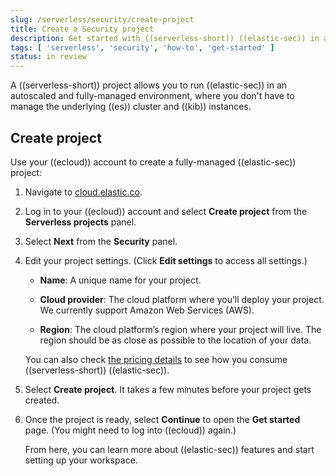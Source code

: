 ```yaml
---
slug: /serverless/security/create-project
title: Create a Security project
description: Get started with ((serverless-short)) ((elastic-sec)) in a few steps.
tags: [ 'serverless', 'security', 'how-to', 'get-started' ]
status: in review
---
```


<DocBadge template="technical preview" />
<div id="create-project"></div>

A ((serverless-short)) project allows you to run ((elastic-sec)) in an autoscaled and fully-managed environment, where you don't have to manage the underlying ((es)) cluster and ((kib)) instances.

## Create project

Use your ((ecloud)) account to create a fully-managed ((elastic-sec)) project:

1. Navigate to [cloud.elastic.co](https://cloud.elastic.co/).

1. Log in to your ((ecloud)) account and select **Create project** from the **Serverless projects** panel.

1. Select **Next** from the **Security** panel.

1. Edit your project settings. (Click **Edit settings** to access all settings.)

    * **Name**: A unique name for your project.

    * **Cloud provider**: The cloud platform where you’ll deploy your project. We currently support Amazon Web Services (AWS).

    * **Region**: The cloud platform’s region where your project will live. The region should be as close as possible to the location of your data.

    You can also check [the pricing details](https://cloud.elastic.co/pricing) to see how you consume ((serverless-short)) ((elastic-sec)).

1. Select **Create project**. It takes a few minutes before your project gets created. 

1. Once the project is ready, select **Continue** to open the **Get started** page. (You might need to log into ((ecloud)) again.) 

    From here, you can learn more about ((elastic-sec)) features and start setting up your workspace.
